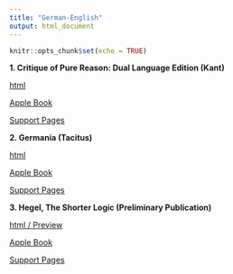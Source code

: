 ---
title: "German-English"
output: html_document
---

```{r setup, include=FALSE}
knitr::opts_chunk$set(echo = TRUE)
```

**1. Critique of Pure Reason: Dual Language Edition (Kant)**

[html]()

[Apple Book](https://books.apple.com/us/book/critique-of-pure-reason-dual-language/id1205802594)

[Support Pages]()




**2. Germania (Tacitus)**

[html]()

[Apple Book](https://books.apple.com/us/book/germania-dual-language-edition/id1477135609?ls=1)

[Support Pages]()



**3. Hegel, The Shorter Logic (Preliminary Publication)**

[html / Preview ](https://indd.adobe.com/view/5aa47aba-e0bf-43f2-9d9f-5eb7fbf5098b)

[Apple Book]()

[Support Pages]()





